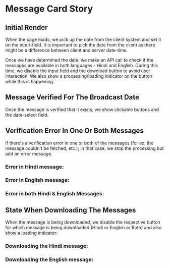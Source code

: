 
<Meta of={MessageCardStories} />

# Message Card Story

## Initial Render

When the page loads; we pick up the date from the client system and set it on the input-field. It is important to pick the date from the client as there might be a difference between client and server date-time.

Once we have determined the date, we make an API call to check if the messages are available in both languages - Hindi and English. During this time, we disable the input field and the download button to avoid user interaction. We also show a processing/loading indicator on the button while this is happening.

<div className="max-w-sm">
  <Canvas of={MessageCardStories.InitialRender} layout="centered" />
</div>

## Message Verified For The Broadcast Date

Once the message is verified that it exists, we show clickable buttons and the date-select field.

<div className="max-w-sm">
  <Canvas of={MessageCardStories.VerifiedBroadcastDate} layout="centered" />
</div>

## Verification Error In One Or Both Messages

If there's a verification error in one or both of the messages (for ex. the message couldn't be fetched, etc.); in that case, we stop the processing but add an error message.

### Error in Hindi message:

<div className="max-w-sm">
  <Canvas of={MessageCardStories.HindiMessageError} layout="centered" />
</div>

### Error in English message:

<div className="max-w-sm">
  <Canvas of={MessageCardStories.EnglishMessageError} layout="centered" />
</div>

### Error in both Hindi & English Messages:

<div className="max-w-sm">
  <Canvas
    of={MessageCardStories.HindAndEnglishMessageError}
    layout="centered"
  />
</div>

## State When Downloading The Messages

When the message is being downloaded, we disable the respective button for which message is being downloaded (Hindi or English or Both) and also show a loading indicator:

### Downloading the Hindi message:

<div className="max-w-sm">
  <Canvas of={MessageCardStories.DownloadingHindiMessage} layout="centered" />
</div>

### Downloading the English message:

<div className="max-w-sm">
  <Canvas of={MessageCardStories.DownloadingEnglishMessage} layout="centered" />
</div>
